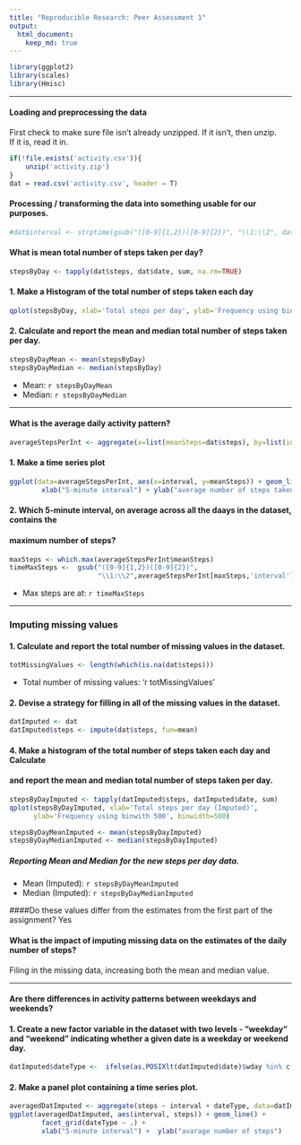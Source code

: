 ```yaml
---
title: "Reproducible Research: Peer Assessment 1"
output: 
  html_document:
    keep_md: true
---
```


```r
library(ggplot2)
library(scales)
library(Hmisc)  
```



---

#### Loading and preprocessing the data

First check to make sure file isn't already unzipped.  If it isn't, then unzip.  
If it is, read it in.

```r
if(!file.exists('activity.csv')){
    unzip('activity.zip')
}
dat = read.csv('activity.csv', header = T)
```


#### Processing / transforming the data into something usable for our purposes.

```r
#dat$interval <- strptime(gsub("([0-9]{1,2})([0-9]{2})", "\\1:\\2", dat$interval), format='%H:%M')
```


#### What is mean total number of steps taken per day?

```r
stepsByDay <- tapply(dat$steps, dat$date, sum, na.rm=TRUE)
```

#### 1. Make a Histogram of the total number of steps taken each day

```r
qplot(stepsByDay, xlab='Total steps per day', ylab='Frequency using binwith 500', binwidth=500)
```

#### 2. Calculate and report the mean and median total number of steps taken per day.

```r
stepsByDayMean <- mean(stepsByDay)
stepsByDayMedian <- median(stepsByDay)
```

* Mean: `r stepsByDayMean`
* Median:  `r stepsByDayMedian`


---


#### What is the average daily activity pattern?


```r
averageStepsPerInt <- aggregate(x=list(meanSteps=dat$steps), by=list(interval=dat$interval), FUN=mean, na.rm=TRUE)
```

#### 1. Make a time series plot

```r
ggplot(data=averageStepsPerInt, aes(x=interval, y=meanSteps)) + geom_line() + 
        xlab("5-minute interval") + ylab("average number of steps taken") 
```


#### 2. Which 5-minute interval, on average across all the daays in the dataset, contains the 
#### maximum number of steps?

```r
maxSteps <- which.max(averageStepsPerInt$meanSteps)
timeMaxSteps <-  gsub("([0-9]{1,2})([0-9]{2})", 
                      "\\1:\\2",averageStepsPerInt[maxSteps,'interval'])
```

* Max steps are at: `r timeMaxSteps`



---



### Imputing missing values

#### 1. Calculate and report the total number of missing values in the dataset.

```r
totMissingValues <- length(which(is.na(dat$steps)))
```

* Total number of missing values: 'r totMissingValues'


#### 2. Devise a strategy for filling in all of the missing values in the dataset.

```r
datImputed <- dat
datImputed$steps <- impute(dat$steps, fun=mean)
```

#### 4. Make a histogram of the total number of steps taken each day and Calculate
####        and report the mean and median total number of steps taken per day.
        
```r
stepsByDayImputed <- tapply(datImputed$steps, datImputed$date, sum)
qplot(stepsByDayImputed, xlab='Total steps per day (Imputed)',
      ylab='Frequency using binwith 500', binwidth=500)

stepsByDayMeanImputed <- mean(stepsByDayImputed)
stepsByDayMedianImputed <- median(stepsByDayImputed)
```

##### Reporting Mean and Median for the new steps per day data.

* Mean (Imputed): `r stepsByDayMeanImputed`
* Median (Imputed):  `r stepsByDayMedianImputed`


####Do these values differ from the estimates from the first part of the assignment? 
Yes

#### What is the impact of imputing missing data on the estimates of the daily number of steps?
Filing in the missing data, increasing both the mean and median value.         



---



#### Are there differences in activity patterns between weekdays and weekends?

#### 1. Create a new factor variable in the dataset with two levels - "weekday" and "weekend" indicating whether a given date is a weekday or weekend day.

```r
datImputed$dateType <-  ifelse(as.POSIXlt(datImputed$date)$wday %in% c(0,6), 'weekend', 'weekday')
```


#### 2. Make a panel plot containing a time series plot.

```r
averagedDatImputed <- aggregate(steps ~ interval + dateType, data=datImputed,mean)
ggplot(averagedDatImputed, aes(interval, steps)) + geom_line() + 
        facet_grid(dateType ~ .) +
        xlab("5-minute interval") +  ylab("avarage number of steps")
```
